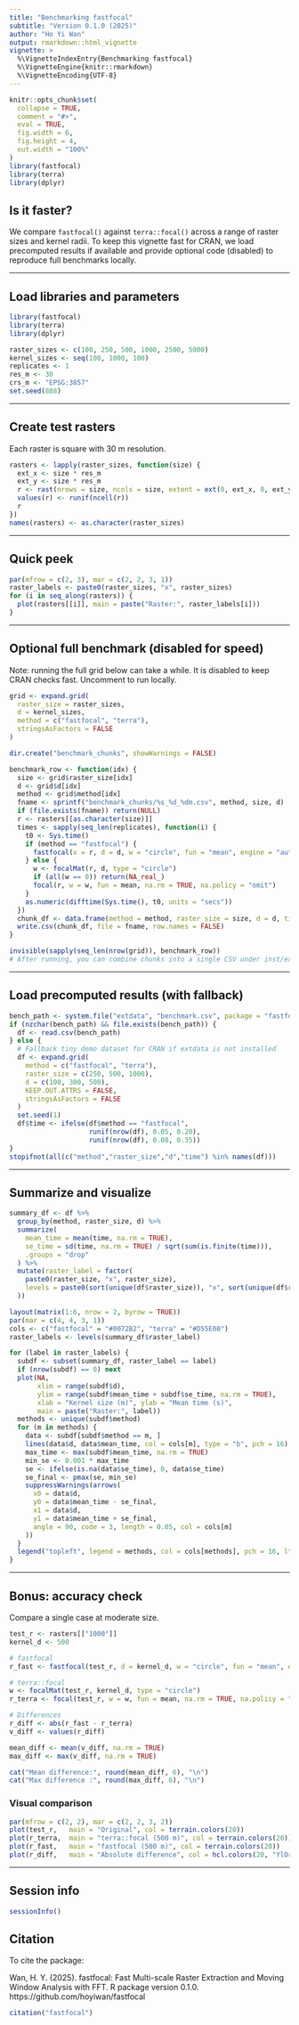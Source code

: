 ```yaml
---
title: "Benchmarking fastfocal"
subtitle: "Version 0.1.0 (2025)"
author: "Ho Yi Wan"
output: rmarkdown::html_vignette
vignette: >
  %\VignetteIndexEntry{Benchmarking fastfocal}
  %\VignetteEngine{knitr::rmarkdown}
  %\VignetteEncoding{UTF-8}
---
```


```r
knitr::opts_chunk$set(
  collapse = TRUE,
  comment = "#>",
  eval = TRUE,
  fig.width = 6,
  fig.height = 4,
  out.width = "100%"
)
library(fastfocal)
library(terra)
library(dplyr)
```

## Is it faster?

We compare `fastfocal()` against `terra::focal()` across a range of raster sizes and kernel radii. To keep this vignette fast for CRAN, we load precomputed results if available and provide optional code (disabled) to reproduce full benchmarks locally.

---

## Load libraries and parameters

```r
library(fastfocal)
library(terra)
library(dplyr)

raster_sizes <- c(100, 250, 500, 1000, 2500, 5000)
kernel_sizes <- seq(100, 1000, 100)
replicates <- 1
res_m <- 30
crs_m <- "EPSG:3857"
set.seed(888)
```

---

## Create test rasters

Each raster is square with 30 m resolution.

```r
rasters <- lapply(raster_sizes, function(size) {
  ext_x <- size * res_m
  ext_y <- size * res_m
  r <- rast(nrows = size, ncols = size, extent = ext(0, ext_x, 0, ext_y), crs = crs_m)
  values(r) <- runif(ncell(r))
  r
})
names(rasters) <- as.character(raster_sizes)
```

---

## Quick peek

```r
par(mfrow = c(2, 3), mar = c(2, 2, 3, 1))
raster_labels <- paste0(raster_sizes, "x", raster_sizes)
for (i in seq_along(rasters)) {
  plot(rasters[[i]], main = paste("Raster:", raster_labels[i]))
}
```

---

## Optional full benchmark (disabled for speed)

Note: running the full grid below can take a while. It is disabled to keep CRAN checks fast. Uncomment to run locally.

```r
grid <- expand.grid(
  raster_size = raster_sizes,
  d = kernel_sizes,
  method = c("fastfocal", "terra"),
  stringsAsFactors = FALSE
)

dir.create("benchmark_chunks", showWarnings = FALSE)

benchmark_row <- function(idx) {
  size <- grid$raster_size[idx]
  d <- grid$d[idx]
  method <- grid$method[idx]
  fname <- sprintf("benchmark_chunks/%s_%d_%dm.csv", method, size, d)
  if (file.exists(fname)) return(NULL)
  r <- rasters[[as.character(size)]]
  times <- sapply(seq_len(replicates), function(i) {
    t0 <- Sys.time()
    if (method == "fastfocal") {
      fastfocal(x = r, d = d, w = "circle", fun = "mean", engine = "auto", pad = "auto")
    } else {
      w <- focalMat(r, d, type = "circle")
      if (all(w == 0)) return(NA_real_)
      focal(r, w = w, fun = mean, na.rm = TRUE, na.policy = "omit")
    }
    as.numeric(difftime(Sys.time(), t0, units = "secs"))
  })
  chunk_df <- data.frame(method = method, raster_size = size, d = d, time = times)
  write.csv(chunk_df, file = fname, row.names = FALSE)
}

invisible(sapply(seq_len(nrow(grid)), benchmark_row))
# After running, you can combine chunks into a single CSV under inst/extdata/benchmark.csv
```

---

## Load precomputed results (with fallback)

```r
bench_path <- system.file("extdata", "benchmark.csv", package = "fastfocal")
if (nzchar(bench_path) && file.exists(bench_path)) {
  df <- read.csv(bench_path)
} else {
  # Fallback tiny demo dataset for CRAN if extdata is not installed
  df <- expand.grid(
    method = c("fastfocal", "terra"),
    raster_size = c(250, 500, 1000),
    d = c(100, 300, 500),
    KEEP.OUT.ATTRS = FALSE,
    stringsAsFactors = FALSE
  )
  set.seed(1)
  df$time <- ifelse(df$method == "fastfocal",
                    runif(nrow(df), 0.05, 0.20),
                    runif(nrow(df), 0.08, 0.35))
}
stopifnot(all(c("method","raster_size","d","time") %in% names(df)))
```

---

## Summarize and visualize

```r
summary_df <- df %>%
  group_by(method, raster_size, d) %>%
  summarize(
    mean_time = mean(time, na.rm = TRUE),
    se_time = sd(time, na.rm = TRUE) / sqrt(sum(is.finite(time))),
    .groups = "drop"
  ) %>%
  mutate(raster_label = factor(
    paste0(raster_size, "x", raster_size),
    levels = paste0(sort(unique(df$raster_size)), "x", sort(unique(df$raster_size)))
  ))

layout(matrix(1:6, nrow = 2, byrow = TRUE))
par(mar = c(4, 4, 3, 1))
cols <- c("fastfocal" = "#0072B2", "terra" = "#D55E00")
raster_labels <- levels(summary_df$raster_label)

for (label in raster_labels) {
  subdf <- subset(summary_df, raster_label == label)
  if (nrow(subdf) == 0) next
  plot(NA,
       xlim = range(subdf$d),
       ylim = range(subdf$mean_time + subdf$se_time, na.rm = TRUE),
       xlab = "Kernel size (m)", ylab = "Mean time (s)",
       main = paste("Raster:", label))
  methods <- unique(subdf$method)
  for (m in methods) {
    data <- subdf[subdf$method == m, ]
    lines(data$d, data$mean_time, col = cols[m], type = "b", pch = 16)
    max_time <- max(subdf$mean_time, na.rm = TRUE)
    min_se <- 0.001 * max_time
    se <- ifelse(is.na(data$se_time), 0, data$se_time)
    se_final <- pmax(se, min_se)
    suppressWarnings(arrows(
      x0 = data$d,
      y0 = data$mean_time - se_final,
      x1 = data$d,
      y1 = data$mean_time + se_final,
      angle = 90, code = 3, length = 0.05, col = cols[m]
    ))
  }
  legend("topleft", legend = methods, col = cols[methods], pch = 16, lty = 1, bty = "n")
}
```

---

## Bonus: accuracy check

Compare a single case at moderate size.

```r
test_r <- rasters[["1000"]]
kernel_d <- 500

# fastfocal
r_fast <- fastfocal(test_r, d = kernel_d, w = "circle", fun = "mean", engine = "auto", pad = "auto")

# terra::focal
w <- focalMat(test_r, kernel_d, type = "circle")
r_terra <- focal(test_r, w = w, fun = mean, na.rm = TRUE, na.policy = "omit")

# Differences
r_diff <- abs(r_fast - r_terra)
v_diff <- values(r_diff)

mean_diff <- mean(v_diff, na.rm = TRUE)
max_diff <- max(v_diff, na.rm = TRUE)

cat("Mean difference:", round(mean_diff, 6), "\n")
cat("Max difference :", round(max_diff, 6), "\n")
```

### Visual comparison

```r
par(mfrow = c(2, 2), mar = c(2, 2, 3, 2))
plot(test_r,   main = "Original", col = terrain.colors(20))
plot(r_terra,  main = "terra::focal (500 m)", col = terrain.colors(20))
plot(r_fast,   main = "fastfocal (500 m)", col = terrain.colors(20))
plot(r_diff,   main = "Absolute difference", col = hcl.colors(20, "YlOrRd", rev = TRUE))
```

---

## Session info

```r
sessionInfo()
```

## Citation

To cite the package:

Wan, H. Y. (2025). fastfocal: Fast Multi-scale Raster Extraction and Moving Window Analysis with FFT. R package version 0.1.0. https://github.com/hoyiwan/fastfocal

```r
citation("fastfocal")
```
